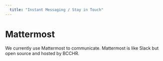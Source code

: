 ```yaml
---
  title: "Instant Messaging / Stay in Touch"
---
```


# Mattermost

We currently use Mattermost to communicate. Mattermost is like Slack but open source and hosted by BCCHR.

